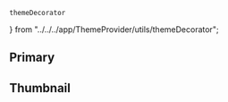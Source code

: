     themeDecorator
} from "../../../app/ThemeProvider/utils/themeDecorator";

<Meta
  title='UI/Entity'
  component={Entity}
  decorators={[themeDecorator]}
/>

## Primary

<Canvas>
  <Story name='Entity'>
    <Container>
			<Entity as='div'>
				<EntityField title='Title 1' description='Open docs' />
				<EntityField title='Title 1' description='Open docs' isActive={false} />
				<EntityField title='Title 1' description='Open docs' isActive={false} />
				<EntityField title='Title 1' description='Open docs' isActive={false} />
				<EntityField isRight={true} description='Hello world!!' />
			</Entity>
		</Container>
  </Story>
</Canvas>

## Thumbnail

<Canvas>
  <Story name='Thumbnail'>
    <Container>
			<Entity as='button'>
				<EntityField isRight={true} description='Open docs' />
			</Entity>
		</Container>
  </Story>
</Canvas>

